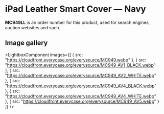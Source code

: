 
# iPad Leather Smart Cover — Navy

<Callout type='info' emoji='👉🏻'>**MC949LL** is an order number for this product, used for search engines, auction websites and such.</Callout>

## Image gallery

<LightboxComponent
    images={[
      {
        src: "https://cloudfront.everycase.org/everysource/MC949.webp"
      },
      {
        src: "https://cloudfront.everycase.org/everysource/MC949_AV1_BLACK.webp"
      },
      {
        src: "https://cloudfront.everycase.org/everysource/MC949_AV2_WHITE.webp"
      },
      {
        src: "https://cloudfront.everycase.org/everysource/MC949_AV4_BLACK.webp"
      },
      {
        src: "https://cloudfront.everycase.org/everysource/MC949_AV4_WHITE.webp"
      },
      {
        src: "https://cloudfront.everycase.org/everysource/MC949_AV5.webp"
      }
    ]}
  />
